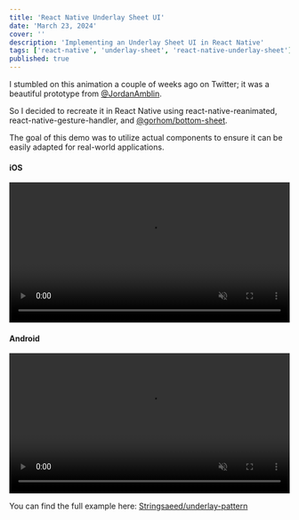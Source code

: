 ```yaml
---
title: 'React Native Underlay Sheet UI'
date: 'March 23, 2024'
cover: ''
description: 'Implementing an Underlay Sheet UI in React Native'
tags: ['react-native', 'underlay-sheet', 'react-native-underlay-sheet']
published: true
---
```


I stumbled on this animation a couple of weeks ago on Twitter; it was a beautiful prototype from [@JordanAmblin](https://twitter.com/JordanAmblin).

<Tweet id="1765047420390445293" />

So I decided to recreate it in React Native using react-native-reanimated, react-native-gesture-handler, and [@gorhom/bottom-sheet](https://github.com/gorhom/react-native-bottom-sheet).

The goal of this demo was to utilize actual components to ensure it can be easily adapted for real-world applications.

<div className="flex flex-col gap-8">
  <div className="flex gap-4">
    <div className="flex-1">
      <div className="mt-2">
        <h4 className="mb-2 font-bold">iOS</h4>
      </div>
      <div className="max-w-[400px]">
        <video className="rounded-lg" controls={false} autoPlay muted width="100%">
          <source src="/assets/underlay-ios.mp4" type="video/mp4" />
          Your browser does not support the video tag.
        </video>
      </div>
    </div>
    <div className="flex-1">
      <div className="mt-2">
        <h4 className="mb-2 font-bold">Android</h4>
      </div>
      <div className="max-w-[400px]">
        <video className="rounded-lg" controls={false} autoPlay muted width="100%">
          <source src="/assets/underlay-android.mp4" type="video/mp4" />
          Your browser does not support the video tag.
        </video>
      </div>
    </div>
  </div>
</div>

You can find the full example here: [Stringsaeed/underlay-pattern](https://github.com/Stringsaaed/underlay-pattern)
